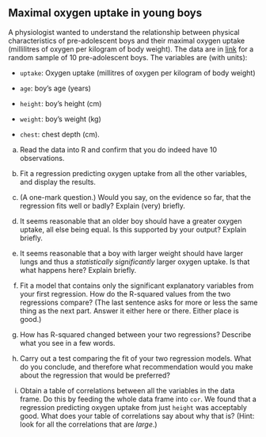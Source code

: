 ##  Maximal oxygen uptake in young boys


 A physiologist wanted to understand the relationship between
physical characteristics of pre-adolescent boys and their maximal
oxygen uptake (millilitres of oxygen per kilogram of body weight). The
data are in
[link](http://ritsokiguess.site/datafiles/youngboys.txt) for a
random sample of 10 pre-adolescent boys. The variables are (with
units):



* `uptake`: Oxygen uptake (millitres of oxygen per kilogram
of body weight)

* `age`: boy's age (years)

* `height`: boy's height (cm)

* `weight`: boy's weight (kg)

* `chest`: chest depth (cm).




(a) Read the data into R and confirm that you do indeed have
10 observations.



(b) Fit a regression predicting oxygen uptake from all the
other variables, and display the results.



(c) (A one-mark question.) Would you say, on the evidence so
far, that the regression fits well or badly?  Explain (very)
briefly.



(d) It seems reasonable that an older boy should have a
greater oxygen uptake, all else being equal. Is this supported
by your output?  Explain briefly.



(e) It seems reasonable that a boy with larger weight
should have larger lungs and thus a 
*statistically significantly* 
larger oxygen uptake. Is that what happens
here? Explain briefly.



(f) Fit a model that contains only the significant
explanatory variables from your first regression. How do
the R-squared values from the two regressions compare?
(The last sentence asks for more or less the same thing as
the next part. Answer it either here or there. Either
place is good.)



(g) How has R-squared changed between your two
regressions? Describe what you see in a few words.



(h) Carry out a test comparing the fit of your
two regression models. What do you conclude, and
therefore what recommendation would you make about the
regression that would be preferred?



(i) Obtain a table of correlations between all
the variables in the data frame. Do this by feeding
the whole data frame into `cor`. 
We found that a regression predicting oxygen uptake
from just `height` was acceptably good. What
does your table of correlations say about why that
is? (Hint: look for all the correlations that are
*large*.) 



 

